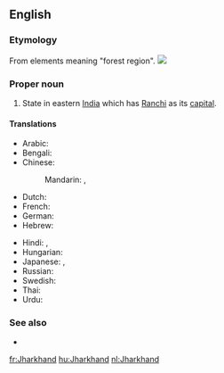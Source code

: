==English==
{{wikipedia}}

===Etymology===
From elements meaning "forest region".
[[Image:Jharkhand in India (disputed hatched).svg|thumb|]]
===Proper noun===
{{en-proper noun}}

# State in eastern [[India]] which has [[Ranchi]] as its [[capital]].

====Translations====
{{trans-top|state in eastern India}}
* Arabic: {{t-|ar|جهارخاند|m|tr=jarkhaand}}
* Bengali: {{t-|bn|ঝাড়খণ্ড|sc=Beng}}
* Chinese:
*: Mandarin: {{t|cmn|恰爾康得邦|sc=Hani}},  {{t|cmn|恰尔康得邦|tr=Qià'ěrkāngde-bāng|sc=Hani}}
* Dutch: {{t+|nl|Jharkhand}}
* French: {{t+|fr|Jharkhand|m}}
* German: {{t-|de|Jharkhand|n}}
* Hebrew: {{t-|he|ג'הרקאנד}}
{{trans-mid}}
* Hindi: {{t-|hi|झारखंड|tr=jhārkhaṇḍ}},  {{t+|hi|झारखण्ड|tr=jhārkhaṇḍ}}
* Hungarian: {{t+|hu|Dzshárkhand}}
* Japanese: {{t-|ja|ジャールカンド州|tr=Jārukando-shū}},  {{t-|ja|ジャールカンド|tr=Jārukando}}
* Russian: {{t-|ru|Джаркханд|m|tr=Džarkxánd}}
* Swedish: {{t-|sv|Jharkhand}}
* Thai: {{t-|th|รัฐฌาร์ขัณฑ์|tr=rát chaa-kăn}}
* Urdu: {{t-|ur|جھارکھنڈ}}
{{trans-bottom}}

===See also===
* {{list|en|states of India}}


[[fr:Jharkhand]]
[[hu:Jharkhand]]
[[nl:Jharkhand]]